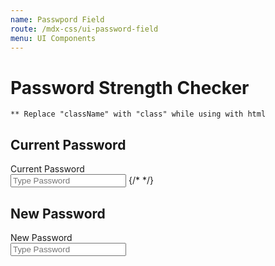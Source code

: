 ```yaml
---
name: Passwpord Field
route: /mdx-css/ui-password-field
menu: UI Components
---
```



# Password Strength Checker

`** Replace "className" with "class" while using with html`

## Current Password

<Playground>
	<div class="tutor-password-field tutor-settings-pass-field">
		<label className="tutor-form-label" for="password-field-icon-1">
			Current Password
		</label>
		<div className="field-group tutor-input-group">
			<input className="tutor-form-control" id="cpassword-field-icon-1" type="password" placeholder="Type Password" />
			<span className="validation-icon valid-btn ttr-mark-filled"></span>
			{/* <span className="validation-icon invalid-btn ttr-line-cross-line"></span> */}
		</div>
	</div>
</Playground>

## New Password

<Playground>
	<div className="tutor-password-strength-checker">
		<div className="tutor-password-field">
			<label className="field-label tutor-form-label" for="new-password-1">
				New Password
			</label>
			<div className="field-group">
				<input
					className="password-checker tutor-form-control"
					id="new-password-1"
					type="password"
					placeholder="Type Password"
				/>
				<span className="show-hide-btn"></span>
			</div>
		</div>
		<div className="tutor-passowrd-strength-hint">
			<div className="indicator">
				<span className="weak"></span>
				<span className="medium"></span>
				<span className="strong"></span>
			</div>
			<div className="text tutor-text-regular-caption tutor-color-text-hints"></div>
		</div>
	</div>
</Playground>
